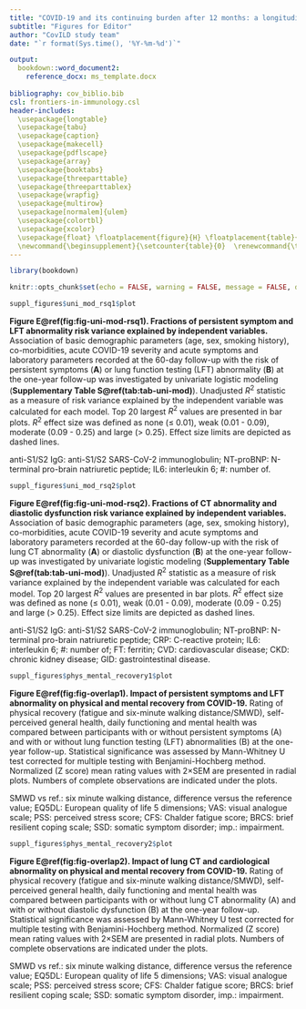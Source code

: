 ---
title: "COVID-19 and its continuing burden after 12 months: a longitudinal observational prospective multicenter trial"
subtitle: "Figures for Editor"
author: "CovILD study team"
date: "`r format(Sys.time(), '%Y-%m-%d')`"

output: 
  bookdown::word_document2:   
    reference_docx: ms_template.docx
    
bibliography: cov_biblio.bib
csl: frontiers-in-immunology.csl
header-includes:
  \usepackage{longtable}
  \usepackage{tabu}
  \usepackage{caption}
  \usepackage{makecell}
  \usepackage{pdflscape}
  \usepackage{array}
  \usepackage{booktabs}
  \usepackage{threeparttable}
  \usepackage{threeparttablex}
  \usepackage{wrapfig}
  \usepackage{multirow}
  \usepackage[normalem]{ulem}
  \usepackage{colortbl}
  \usepackage{xcolor}
  \usepackage{float} \floatplacement{figure}{H} \floatplacement{table}{H}
  \newcommand{\beginsupplement}{\setcounter{table}{0}  \renewcommand{\thetable}{S\arabic{table}}       \setcounter{figure}{0} \renewcommand{\thefigure}{S\arabic{figure}}}
---

```{r, setup, include = FALSE}

library(bookdown)

knitr::opts_chunk$set(echo = FALSE, warning = FALSE, message = FALSE, dev = "png", dpi = 600)


```

\newpage

```{r fig-uni-mod-rsq1, fig.width = mm_inch(suppl_figures$uni_mod_rsq1$w), fig.height = mm_inch(suppl_figures$uni_mod_rsq1$h), fig.cap = 'Fractions of persistent symptom and LFT abnormality risk variance explained by independent variables.'}

suppl_figures$uni_mod_rsq1$plot

```

__Figure E\@ref(fig:fig-uni-mod-rsq1). Fractions of persistent symptom and LFT abnormality risk variance explained by independent variables.__ 
Association of basic demographic parameters (age, sex, smoking history), co-morbidities, acute COVID-19 severity and acute symptoms and laboratory parameters recorded at the 60-day follow-up with the risk of persistent symptoms (__A__) or lung function testing (LFT) abnormality (__B__) at the one-year follow-up was investigated by univariate logistic modeling (__Supplementary Table S\@ref(tab:tab-uni-mod)__). Unadjusted $R^2$ statistic as a measure of risk variance explained by the independent variable was calculated for each model. Top 20 largest $R^2$ values are presented in bar plots. $R^2$ effect size was defined as none ($\leq$ 0.01), weak (0.01 - 0.09), moderate (0.09 - 0.25) and large (> 0.25). Effect size limits are depicted as dashed lines.

anti-S1/S2 IgG: anti-S1/S2 SARS-CoV-2 immunoglobulin; 
NT-proBNP: N-terminal pro-brain natriuretic peptide; 
IL6: interleukin 6; #: number of.

\newpage

```{r fig-uni-mod-rsq2, fig.width = mm_inch(suppl_figures$uni_mod_rsq2$w), fig.height = mm_inch(suppl_figures$uni_mod_rsq2$h), fig.cap = 'Fractions of CT abnormality and diastolic dysfunction risk variance explained by independent variables.'}

suppl_figures$uni_mod_rsq2$plot

```

__Figure E\@ref(fig:fig-uni-mod-rsq2). Fractions of CT abnormality and diastolic dysfunction risk variance explained by independent variables.__ 
Association of basic demographic parameters (age, sex, smoking history), co-morbidities, acute COVID-19 severity and acute symptoms and laboratory parameters recorded at the 60-day follow-up with the risk of lung CT abnormality (__A__) or diastolic dysfunction (__B__) at the one-year follow-up was investigated by univariate logistic modeling (__Supplementary Table S\@ref(tab:tab-uni-mod)__). Unadjusted $R^2$ statistic as a measure of risk variance explained by the independent variable was calculated for each model. Top 20 largest $R^2$ values are presented in bar plots. $R^2$ effect size was defined as none ($\leq$ 0.01), weak (0.01 - 0.09), moderate (0.09 - 0.25) and large (> 0.25). Effect size limits are depicted as dashed lines.

anti-S1/S2 IgG: anti-S1/S2 SARS-CoV-2 immunoglobulin; 
NT-proBNP: N-terminal pro-brain natriuretic peptide; 
CRP: C-reactive protein; 
IL6: interleukin 6; #: number of;
FT: ferritin;
CVD: cardiovascular disease; 
CKD: chronic kidney disease; 
GID: gastrointestinal disease.

\newpage

```{r fig-overlap1, fig.width = mm_inch(suppl_figures$phys_mental_recovery1$w), fig.height = mm_inch(suppl_figures$phys_mental_recovery1$h), fig.cap = 'Impact of persistent symptoms and LFT abnormality on physical and mental recovery from COVID-19.'}

suppl_figures$phys_mental_recovery1$plot

```

__Figure E\@ref(fig:fig-overlap1). Impact of persistent symptoms and LFT abnormality on physical and mental recovery from COVID-19.__ 
Rating of physical recovery (fatigue and six-minute walking distance/SMWD), self-perceived general health, daily functioning and mental health was compared between participants with or without persistent symptoms (A) and with or without lung function testing (LFT) abnormalities (B) at the one-year follow-up. Statistical significance was assessed by Mann-Whitney U test corrected for multiple testing with Benjamini-Hochberg method. Normalized (Z score) mean rating values with 2$\times$SEM are presented in radial plots. Numbers of complete observations are indicated under the plots.

SMWD vs ref.: six minute walking distance, difference versus the reference value; 
EQ5DL: European quality of life 5 dimensions; 
VAS: visual analogue scale; 
PSS: perceived stress score; 
CFS: Chalder fatigue score; 
BRCS: brief resilient coping scale; 
SSD: somatic symptom disorder; 
imp.: impairment.

\newpage

```{r fig-overlap2, fig.width = mm_inch(suppl_figures$phys_mental_recovery2$w), fig.height = mm_inch(suppl_figures$phys_mental_recovery2$h), fig.cap = 'Impact of lung CT and cardiological abnormality on physical and mental recovery from COVID-19.'}

suppl_figures$phys_mental_recovery2$plot

```

__Figure E\@ref(fig:fig-overlap2). Impact of lung CT and cardiological abnormality on physical and mental recovery from COVID-19.__ 
Rating of physical recovery (fatigue and six-minute walking distance/SMWD), self-perceived general health, daily functioning and mental health was compared between participants with or without lung CT abnormality (A) and with or without diastolic dysfunction (B) at the one-year follow-up. Statistical significance was assessed by Mann-Whitney U test corrected for multiple testing with Benjamini-Hochberg method. Normalized (Z score) mean rating values with 2$\times$SEM are presented in radial plots. Numbers of complete observations are indicated under the plots.

SMWD vs ref.: six minute walking distance, difference versus the reference value; 
EQ5DL: European quality of life 5 dimensions; 
VAS: visual analogue scale; 
PSS: perceived stress score; 
CFS: Chalder fatigue score; 
BRCS: brief resilient coping scale; 
SSD: somatic symptom disorder, 
imp.: impairment.